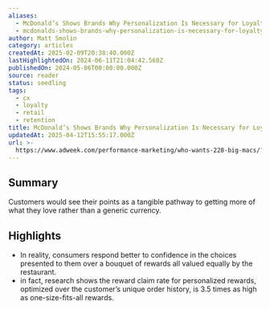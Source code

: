 ```yaml
---
aliases:
  - McDonald’s Shows Brands Why Personalization Is Necessary for Loyalty Points
  - mcdonalds-shows-brands-why-personalization-is-necessary-for-loyalty-points
author: Matt Smolin
category: articles
createdAt: 2025-02-09T20:38:40.000Z
lastHighlightedOn: 2024-06-11T21:04:42.568Z
publishedOn: 2024-05-06T00:00:00.000Z
source: reader
status: seedling
tags:
  - cx
  - loyalty
  - retail
  - retention
title: McDonald’s Shows Brands Why Personalization Is Necessary for Loyalty Points
updatedAt: 2025-04-12T15:55:17.000Z
url: >-
  https://www.adweek.com/performance-marketing/who-wants-228-big-macs/?utm_source=postup&utm_medium=email&utm_campaign=Adweek_Daily_Newsletter_240507054624&recip_id=2165214&lyt_id=2165214
---
```

## Summary

Customers would see their points as a tangible pathway to getting more of what they love rather than a generic currency.

## Highlights

- In reality, consumers respond better to confidence in the choices presented to them over a bouquet of rewards all valued equally by the restaurant.
- in fact, research shows the reward claim rate for personalized rewards, optimized over the customer’s unique order history, is 3.5 times as high as one-size-fits-all rewards.
